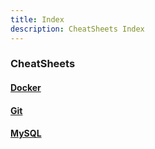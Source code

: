 ```yaml
---
title: Index 
description: CheatSheets Index
---
```

### CheatSheets
#### [Docker](/docs/Linux/cheatsheets/docker)
#### [Git](/docs/Linux/cheatsheets/git)
#### [MySQL](/docs/Linux/cheatsheets/mysql)
